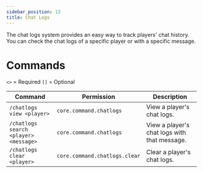 ```yaml
---
sidebar_position: 13
title: Chat Logs
---
```


The chat logs system provides an easy way to track players' chat history. 
You can check the chat logs of a specific player or with a specific message.

# Commands

`<>` = Required `[]` = Optional

Command                               | Permission                    | Description
------------------------------------- | ----------------------------- | --------------------------------------------
`/chatlogs view <player>`             | `core.command.chatlogs`       | View a player's chat logs.
`/chatlogs search <player> <message>` | `core.command.chatlogs`       | View a player's chat logs with that message.
`/chatlogs clear <player>`            | `core.command.chatlogs.clear` | Clear a player's chat logs.
